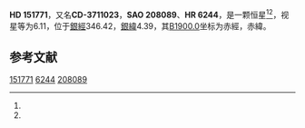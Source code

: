 {{Starbox begin
| name = HD 151771
}}
{{Starbox observe
| epoch = [[J2000.0|J2000.0]]
| constell = {{星座名待查}}<ref name=SIMBAD>{{cite web
 | url=http://simbad.u-strasbg.fr/simbad/sim-id?Ident=HR+6244
 | title=Pulsating variable Star
 | publisher=Centre de Données astronomiques de Strasbourg
 | work=SIMBAD
 | accessdate=2012-07-13
 | archive-date=2016-03-18
 | archive-url=https://web.archive.org/web/20160318002629/http://simbad.u-strasbg.fr/simbad/sim-id?Ident=HR+6244
 | dead-url=no
 }}</ref><ref name=DATA>{{cite web
 | url=http://vizier.u-strasbg.fr/viz-bin/VizieR-5?-out.add=.&-source=5050&-corr=PK=HR&-out.max=9999&HR=6244
 | title=VizieR Detailed Page
 | accessdate=2012-07-13
 | archive-date=2016-03-05
 | archive-url=https://web.archive.org/web/20160305021712/http://vizier.u-strasbg.fr/viz-bin/VizieR-5?-out.add=.&-source=5050&-corr=PK=HR&-out.max=9999&HR=6244
 | dead-url=no
 }}</ref>
| 星官 = 
| ra = {{RA|16|50|59.8}}<ref name=SIMBAD /><ref name=DATA />
| dec = {{DEC|-37|30|52}}<ref name=SIMBAD /><ref name=DATA />
| appmag_v = 6.11<ref name=SIMBAD /><ref name=DATA />
}}
{{Starbox character
| class = B9pSi*<ref name=SIMBAD /><ref name=DATA />
| b-v = 0.12<ref name=SIMBAD /><ref name=DATA />
| u-b = -0.14<ref name=SIMBAD /><ref name=DATA />
| r-i = <ref name=SIMBAD /><ref name=DATA />
| variable = 
}}
{{Starbox astrometry
| radial_v = -0.14
| prop_mo_ra = -17
| parallax = 0.006
| p_error =
}}
{{Starbox catalog
| names =CD-3711023，[[SAO星表|SAO]] 208089，[[HD星表|HD]] 151771，[[HR星表|HR]] 6244}}
{{Starbox reference |Simbad=HR+6244}}
{{Starbox end}}

'''HD 151771'''，又名'''CD-3711023'''，'''SAO 208089'''、'''HR 6244'''，是一颗恒星<ref name=SIMBAD /><ref name=DATA />，视星等为6.11，位于[[銀道座標系|銀經]]346.42，[[銀道座標系|銀緯]]4.39，其[[B1900.0|B1900.0]]坐标为赤經{{RA|16|44|15.4}}，赤緯{{DEC|-37|4.39|28}}。

== 参考文献 ==
{{reflist}}

{{star-stub}}

[[Category:HD和HDE天體|151771]]
[[Category:HR天體|6244]]
[[Category:SAO天體|208089]]